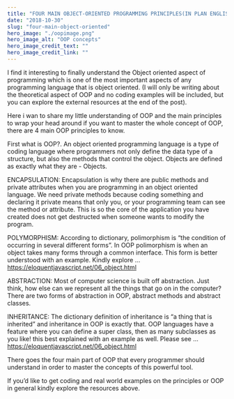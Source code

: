 ```yaml
---
title: "FOUR MAIN OBJECT-ORIENTED PROGRAMMING PRINCIPLES(IN PLAN ENGLISH)"
date: "2018-10-30"
slug: "four-main-object-oriented"
hero_image: "./oopimage.png"
hero_image_alt: "OOP concepts"
hero_image_credit_text: ""
hero_image_credit_link: ""
---
```


I find it interesting to finally understand the Object oriented aspect of programming which is one of the most important aspects of any programming language that is object oriented. (I will only be writing about the theoretical aspect of OOP and no coding examples will be included, but you can explore the external resources at the end of the post).

Here i wan to share my little understanding of OOP and the main principles to wrap your head around if you want to master the whole concept of OOP, there are 4 main OOP principles to know.

First what is OOP?. An object oriented programming language is a type of coding language where programmers not only define the data type of a structure, but also the methods that control the object. Objects are defined as exactly what they are - Objects.

ENCAPSULATION: Encapsulation is why there are public methods and private attributes when you are programming in an object oriented language. We need private methods because coding something and declaring it private means that only you, or your programming team can see the method or attribute. This is so the core of the application you have created does not get destructed when someone wants to modify the program.

POLYMORPHISM: According to dictionary, polimorphism is “the condition of occurring in several different forms”. In OOP polimorphism is when an object takes many forms through a common interface. This form is better understood with an example. Kindly explore … https://eloquentjavascript.net/06_object.html

ABSTRACTION: Most of computer science is built off abstraction. Just think, how else can we represent all the things that go on in the computer? There are two forms of abstraction in OOP, abstract methods and abstract classes.

INHERITANCE: The dictionary definition of inheritance is “a thing that is inherited” and inheritance in OOP is exactly that. OOP languages have a feature where you can define a super class, then as many subclasses as you like! this best explained with an example as well. Please see … https://eloquentjavascript.net/06_object.html

There goes the four main part of OOP that every programmer should understand in order to master the concepts of this powerful tool.

If you’d like to get coding and real world examples on the principles or OOP in general kindly explore the resources above.
